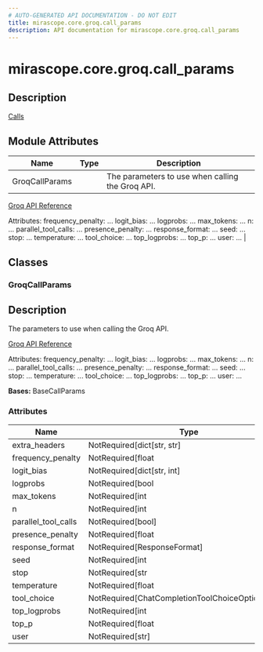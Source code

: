 ```yaml
---
# AUTO-GENERATED API DOCUMENTATION - DO NOT EDIT
title: mirascope.core.groq.call_params
description: API documentation for mirascope.core.groq.call_params
---
```


# mirascope.core.groq.call_params

<ApiType type="Module" />

## Description

<Info title="Usage">

[Calls](/docs/mirascope/learn/calls#provider-specific-parameters)

</Info>

## Module Attributes

| Name | Type | Description |
| ---- | ---- | ----------- |
| GroqCallParams |  | The parameters to use when calling the Groq API.

[Groq API Reference](https://console.groq.com/docs/api-reference#chat-create)

Attributes:
    frequency_penalty: ...
    logit_bias: ...
    logprobs: ...
    max_tokens: ...
    n: ...
    parallel_tool_calls: ...
    presence_penalty: ...
    response_format: ...
    seed: ...
    stop: ...
    temperature: ...
    tool_choice: ...
    top_logprobs: ...
    top_p: ...
    user: ... |

## Classes

### GroqCallParams

<ApiType type="Class" />

## Description

The parameters to use when calling the Groq API.

[Groq API Reference](https://console.groq.com/docs/api-reference#chat-create)

Attributes:
    frequency_penalty: ...
    logit_bias: ...
    logprobs: ...
    max_tokens: ...
    n: ...
    parallel_tool_calls: ...
    presence_penalty: ...
    response_format: ...
    seed: ...
    stop: ...
    temperature: ...
    tool_choice: ...
    top_logprobs: ...
    top_p: ...
    user: ...

**Bases:** BaseCallParams

### Attributes

| Name | Type | Description |
| ---- | ---- | ----------- |
| extra_headers | NotRequired[dict[str, str] | None] |  |
| frequency_penalty | NotRequired[float | None] |  |
| logit_bias | NotRequired[dict[str, int] | None] |  |
| logprobs | NotRequired[bool | None] |  |
| max_tokens | NotRequired[int | None] |  |
| n | NotRequired[int | None] |  |
| parallel_tool_calls | NotRequired[bool] |  |
| presence_penalty | NotRequired[float | None] |  |
| response_format | NotRequired[ResponseFormat] |  |
| seed | NotRequired[int | None] |  |
| stop | NotRequired[str | list[str] | None] |  |
| temperature | NotRequired[float | None] |  |
| tool_choice | NotRequired[ChatCompletionToolChoiceOptionParam] |  |
| top_logprobs | NotRequired[int | None] |  |
| top_p | NotRequired[float | None] |  |
| user | NotRequired[str] |  |




